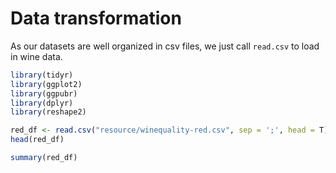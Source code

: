 # Data transformation

As our datasets are well organized in csv files, we just call `read.csv` to load in wine data.
```r
library(tidyr)
library(ggplot2)
library(ggpubr)
library(dplyr)
library(reshape2)

red_df <- read.csv("resource/winequality-red.csv", sep = ';', head = T)
head(red_df)
```

```r
summary(red_df)
```